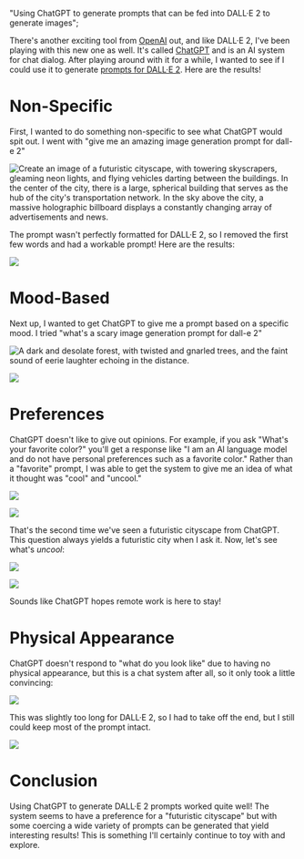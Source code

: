   "Using ChatGPT to generate prompts that can be fed into DALL·E 2 to generate images";

There's another exciting tool from [OpenAI](https://openai.com/ "OpenAI") out, and like DALL·E 2, I've been playing with this new one as well. It's called [ChatGPT](https://chat.openai.com/chat "ChatGPT") and is an AI system for chat dialog. After playing around with it for a while, I wanted to see if I could use it to generate [prompts for DALL·E 2](https://website-2-0-git-develop-kdonley.vercel.app/blog/a-quick-look-at-openai-dall-e-2 "DALL-E 2"). Here are the results!

# Non-Specific

First, I wanted to do something non-specific to see what ChatGPT would spit out. I went with "give me an amazing image generation prompt for dall-e 2"

![Create an image of a futuristic cityscape, with towering skyscrapers, gleaming neon lights, and flying vehicles darting between the buildings. In the center of the city, there is a large, spherical building that serves as the hub of the city's transportation network. In the sky above the city, a massive holographic billboard displays a constantly changing array of advertisements and news.](dalle-post:image-1.png)

The prompt wasn't perfectly formatted for DALL·E 2, so I removed the first few words and had a workable prompt! Here are the results:

![](dalle-post:image-2.png)

# Mood-Based

Next up, I wanted to get ChatGPT to give me a prompt based on a specific mood. I tried "what's a scary image generation prompt for dall-e 2"

![A dark and desolate forest, with twisted and gnarled trees, and the faint sound of eerie laughter echoing in the distance.](dalle-post:image-3.png)

![](dalle-post:image-4.png)

# Preferences

ChatGPT doesn't like to give out opinions. For example, if you ask "What's your favorite color?" you'll get a response like "I am an AI language model and do not have personal preferences such as a favorite color." Rather than a "favorite" prompt, I was able to get the system to give me an idea of what it thought was "cool" and "uncool."

![](dalle-post:image-5.png)

![](dalle-post:image-6.png)

That's the second time we've seen a futuristic cityscape from ChatGPT. This question always yields a futuristic city when I ask it. Now, let's see what's _uncool_:

![](dalle-post:image-7.png)

![](dalle-post:image-8.png)

Sounds like ChatGPT hopes remote work is here to stay!

# Physical Appearance

ChatGPT doesn't respond to "what do you look like" due to having no physical appearance, but this is a chat system after all, so it only took a little convincing:

![](dalle-post:image-9.png)

This was slightly too long for DALL·E 2, so I had to take off the end, but I still could keep most of the prompt intact.

![](dalle-post:image-10.png)

# Conclusion

Using ChatGPT to generate DALL·E 2 prompts worked quite well! The system seems to have a preference for a "futuristic cityscape" but with some coercing a wide variety of prompts can be generated that yield interesting results! This is something I'll certainly continue to toy with and explore.
